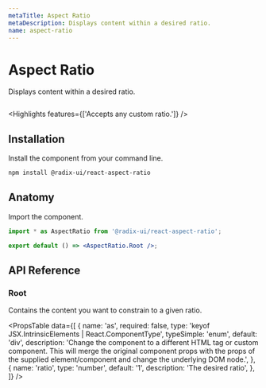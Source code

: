 ```yaml
---
metaTitle: Aspect Ratio
metaDescription: Displays content within a desired ratio.
name: aspect-ratio
---
```


# Aspect Ratio

<Description>Displays content within a desired ratio.</Description>

<HeroContainer>
  <AspectRatioDemo />
</HeroContainer>

```jsx hero template=AspectRatio

```

<Highlights features={['Accepts any custom ratio.']} />

## Installation

Install the component from your command line.

```bash
npm install @radix-ui/react-aspect-ratio
```

## Anatomy

Import the component.

```jsx
import * as AspectRatio from '@radix-ui/react-aspect-ratio';

export default () => <AspectRatio.Root />;
```

## API Reference

### Root

Contains the content you want to constrain to a given ratio.

<PropsTable
  data={[
    {
      name: 'as',
      required: false,
      type: 'keyof JSX.IntrinsicElements | React.ComponentType<any>',
      typeSimple: 'enum',
      default: 'div',
      description:
        'Change the component to a different HTML tag or custom component. This will merge the original component props with the props of the supplied element/component and change the underlying DOM node.',
    },
    {
      name: 'ratio',
      type: 'number',
      default: '1',
      description: 'The desired ratio',
    },
  ]}
/>
